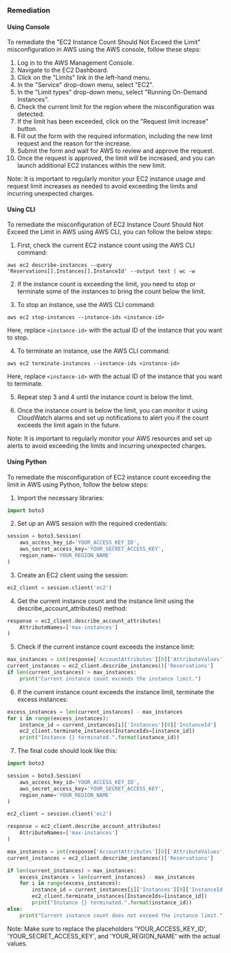 ### Remediation

#### Using Console

To remediate the "EC2 Instance Count Should Not Exceed the Limit" misconfiguration in AWS using the AWS console, follow these steps:

1. Log in to the AWS Management Console.
2. Navigate to the EC2 Dashboard.
3. Click on the "Limits" link in the left-hand menu.
4. In the "Service" drop-down menu, select "EC2".
5. In the "Limit types" drop-down menu, select "Running On-Demand Instances".
6. Check the current limit for the region where the misconfiguration was detected.
7. If the limit has been exceeded, click on the "Request limit increase" button.
8. Fill out the form with the required information, including the new limit request and the reason for the increase.
9. Submit the form and wait for AWS to review and approve the request.
10. Once the request is approved, the limit will be increased, and you can launch additional EC2 instances within the new limit.

Note: It is important to regularly monitor your EC2 instance usage and request limit increases as needed to avoid exceeding the limits and incurring unexpected charges.

#### Using CLI

To remediate the misconfiguration of EC2 Instance Count Should Not Exceed the Limit in AWS using AWS CLI, you can follow the below steps:

1. First, check the current EC2 instance count using the AWS CLI command:
```
aws ec2 describe-instances --query 'Reservations[].Instances[].InstanceId' --output text | wc -w
```

2. If the instance count is exceeding the limit, you need to stop or terminate some of the instances to bring the count below the limit.

3. To stop an instance, use the AWS CLI command:
```
aws ec2 stop-instances --instance-ids <instance-id>
```
Here, replace `<instance-id>` with the actual ID of the instance that you want to stop.

4. To terminate an instance, use the AWS CLI command:
```
aws ec2 terminate-instances --instance-ids <instance-id>
```
Here, replace `<instance-id>` with the actual ID of the instance that you want to terminate.

5. Repeat step 3 and 4 until the instance count is below the limit.

6. Once the instance count is below the limit, you can monitor it using CloudWatch alarms and set up notifications to alert you if the count exceeds the limit again in the future.

Note: It is important to regularly monitor your AWS resources and set up alerts to avoid exceeding the limits and incurring unexpected charges.

#### Using Python

To remediate the misconfiguration of EC2 instance count exceeding the limit in AWS using Python, follow the below steps:

1. Import the necessary libraries:

```python
import boto3
```

2. Set up an AWS session with the required credentials:

```python
session = boto3.Session(
    aws_access_key_id='YOUR_ACCESS_KEY_ID',
    aws_secret_access_key='YOUR_SECRET_ACCESS_KEY',
    region_name='YOUR_REGION_NAME'
)
```

3. Create an EC2 client using the session:

```python
ec2_client = session.client('ec2')
```

4. Get the current instance count and the instance limit using the describe_account_attributes() method:

```python
response = ec2_client.describe_account_attributes(
    AttributeNames=['max-instances']
)
```

5. Check if the current instance count exceeds the instance limit:

```python
max_instances = int(response['AccountAttributes'][0]['AttributeValues'][0]['AttributeValue'])
current_instances = ec2_client.describe_instances()['Reservations']
if len(current_instances) > max_instances:
    print("Current instance count exceeds the instance limit.")
```

6. If the current instance count exceeds the instance limit, terminate the excess instances:

```python
excess_instances = len(current_instances) - max_instances
for i in range(excess_instances):
    instance_id = current_instances[i]['Instances'][0]['InstanceId']
    ec2_client.terminate_instances(InstanceIds=[instance_id])
    print("Instance {} terminated.".format(instance_id))
```

7. The final code should look like this:

```python
import boto3

session = boto3.Session(
    aws_access_key_id='YOUR_ACCESS_KEY_ID',
    aws_secret_access_key='YOUR_SECRET_ACCESS_KEY',
    region_name='YOUR_REGION_NAME'
)

ec2_client = session.client('ec2')

response = ec2_client.describe_account_attributes(
    AttributeNames=['max-instances']
)

max_instances = int(response['AccountAttributes'][0]['AttributeValues'][0]['AttributeValue'])
current_instances = ec2_client.describe_instances()['Reservations']

if len(current_instances) > max_instances:
    excess_instances = len(current_instances) - max_instances
    for i in range(excess_instances):
        instance_id = current_instances[i]['Instances'][0]['InstanceId']
        ec2_client.terminate_instances(InstanceIds=[instance_id])
        print("Instance {} terminated.".format(instance_id))
else:
    print("Current instance count does not exceed the instance limit.")
```

Note: Make sure to replace the placeholders 'YOUR_ACCESS_KEY_ID', 'YOUR_SECRET_ACCESS_KEY', and 'YOUR_REGION_NAME' with the actual values.


